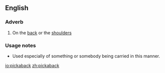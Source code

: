 ==English==

===Adverb===
{{en-adv|-}}

# On the [[back]] or the [[shoulder]]s

===Usage notes===
*Used especially of something or somebody being carried in this manner.

[[io:pickaback]]
[[zh:pickaback]]